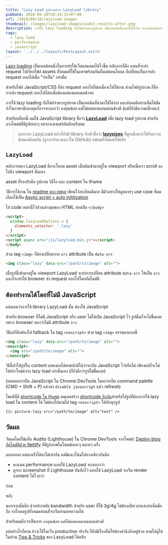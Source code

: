 ```yaml
---
title: "Lazy Load รูปภาพด้วย LazyLoad library"
pubDate: 2018-09-10T20:24:15+07:00
url: /2018/09/10/lazyload-images
thumbnail: /images/lazyload-images/audit-results-after.png
description: การใช้ lazy loading กับไฟล์จำพวกรูปภาพ เป็นเทคนิคที่นำมาใช้ได้ง่าย และส่งผลดีอย่างเห็นได้ชัด ในโพสต์นี้ผมนำ library ที่ชื่อว่า LazyLoad มาใช้งานกับบล็อกนี้ครับ
tags:
  - lazy load
  - performance
  - javascript
layout: '../../../layouts/PostLayout.astro'
---
```


[Lazy loading](https://en.wikipedia.org/wiki/Lazy_loading) เป็นเทคนิคหนึ่งในการทำให้เว็บแสดงผลได้ไวขึ้น หลักการก็คือ
แทนที่จะส่ง request ไปเรียกไฟล์ assets ทั้งหมดที่ใช้ในเพจพร้อมกันตั้งแต่ตอนโหลด
ก็เปลี่ยนเป็นการส่ง request ออกไปเมื่อ "จำเป็น" เท่านั้น

สำหรับไฟล์ JavaScript/CSS ก็ส่ง request ออกไปก็ต่อเมื่อจะได้ใช้งาน
ส่วนไฟล์รูปภาพ ก็คือการส่ง request ออกไปก็ต่อเมื่อต้องแสดงผลบนหน้าจอ

การใช้ lazy loading กับไฟล์จำพวกรูปภาพ เป็นเทคนิคที่นำมาใช้ได้ง่าย
และส่งผลดีอย่างเห็นได้ชัด ถ้าในภาษานักลงทุนก็อาจจะบอกว่า ลงทุนน้อย แต่ได้ผลตอบแทนค่อนข้างดี (แต่ก็ยังมีความเสี่ยงนะ)

สำหรับบล็อกนี้ ผมใช้ JavaScript library ชื่อว่า [**LazyLoad**](https://github.com/verlok/lazyload)
เพื่อ lazy load รูปภาพ สำหรับบางโพสต์ที่มีรูปเยอะๆ
อยากจะมาแชร์บันทึกครับผม

> นอกจาก LazyLoad แล้วก็ยังมี library อีกตัวชื่อว่า [**lazysizes**](https://github.com/aFarkas/lazysizes) ที่ดูเหมือนจะได้รับความนิยมเหมือนกัน (ดูจากจำนวนดาวใน GitHub) แต่ผมยังไม่เคยใช้ครับ

## `LazyLoad`

หลักการของ LazyLoad คือจะโหลด asset เมื่อมันเข้ามาอยู่ใน viewport
หรือเมื่อเรา scroll ลงไปถึง viewport นั่นเอง

asset ที่รองรับคือ รูปภาพ วิดีโอ และ content ใน iframe

วิธีการใช้งาน ใน [readme ของ repo](https://github.com/verlok/lazyload/blob/master/README.md) เขียนไว้ละเอียดดีมาก มีตัวอย่างให้ดูหลายๆ use case
ที่ผมเลือกใช้เป็น [Async script + auto initilization](https://github.com/verlok/lazyload#async-script--auto-initialization)

ใส่ code เหล่านี้ไว้ส่วนล่างสุดของ HTML ก่อนปิด `</body>`

```html
<script>
  window.lazyLoadOptions = {
    elements_selector: '.lazy'
  }
</script>
<script async src="/js/lazyload.min.js"></script>
</body>
```

ส่วน tag `<img>` ก็ต้องเปลี่ยนจาก `src` attribute เป็น `data-src`

```html
<img class="lazy" data-src="/path/to/image" alt="">
```

เมื่อรูปนี้เข้ามาอยู่ใน viewport LazyLoad จะทำการเปลี่ยน attribute `data-src` ให้เป็น `src`
และก็จะทำให้ browser ส่ง request ออกไปโดยอัตโนมัติ

## ต้องทำงานได้โดยที่ไม่มี JavaScript

แน่นอนว่าการใช้ library LazyLoad นั้น ต้องใช้ JavaScript

สำหรับ browser ที่ไม่มี JavaScript หรือ user ไม่ได้เปิด JavaScript ไว้
รูปนั้นก็จะไม่ขึ้นเลย เพราะ browser มองว่าไม่มี attribute `src`

วิธีแก้ก็คือต้องใส่ fallback ใน tag `<noscript>` ด้วย tag `<img>` ธรรมดาแบบนี้

```html
<img class="lazy" data-src="/path/to/image" alt="">
<noscript>
  <img src="/path/to/image" alt="">
</noscript>
```

วิธีนี้ทำให้รูปใน content แสดงผลได้ตามปกติไม่ว่าจะเปิด JavaScript ไว้หรือไม่
เพียงแต่ก็จะไม่ได้ประโยชน์จาก lazy load เท่านั้นเอง (ก็ยังดีกว่ารูปไม่ขึ้นเลย)

(ทดสอบการปิด JavaScript ใน Chrome DevTools โดยการเปิด command palette (CMD + Shift + P) แล้วหา `disable javascript`
แล้ว refresh)

<Picture src="/images/lazyload-images/disable-javascript-in-devtools.png" alt="ปิด JavaScript ใน Chrome DevTools" />

โชคดีที่มี [shortcode ใน Hugo](https://armno.in.th/2018/09/08/hugo-shortcode/)
ผมเลยสร้าง [shortcode อีกอัน](https://github.com/armno/blog/blob/master/themes/armno/layouts/shortcodes/picture-lazy.html)สำหรับใส่รูปที่ต้องการใช้ lazy load ใน content ได้
ไม่ต้องไปตามใส่ tag ```<noscript>``` ให้กับทุกรูป

```markdown
{{< picture-lazy src="/path/to/image" alt="test" />
```

## วัดผล

วัดผลโดยใช้แท็บ Audits (Lighthouse) ใน Chrome DevTools จากโพสต์: [Deploy blog อัตโนมัติด้วย Netlify](https://armno.in.th/2018/08/18/move-to-netlify/)
ที่มีรูปภาพในโพสต์เยอะๆ
หลายๆ ครั้ง

ผลออกมา แต่ละครั้งได้ค่าไม่เท่ากัน แต่มีแนวโน้มไปทางเดียวกันคือ

- คะแนน performance แบบใช้ LazyLoad จะเยอะกว่า
- ดูจาก screenshot ที่ Lighthouse บันทึกไว้ แบบใช้ LazyLoad จะเริ่ม render content ได้ไวกว่า

ก่อน

<Picture  src="/images/lazyload-images/audit-results-before.png" alt="ก่อนใช้ LazyLoad คะแนน performance อยู่ที่ 73" />

หลัง

<Picture  src="/images/lazyload-images/audit-results-after.png" alt="หลังใช้ LazyLoad คะแนน performance อยู่ที่ 90" />

นอกจากนั้นคือ ช่วยประหยัด bandwidth สำหรับ user ที่ใช้ 3g/4g ไม่ต้องเสียเวลาและค่าเน็ตมือถือ รอโหลดรูปทั้งหมดก่อนที่จะเริ่มอ่านบทความได้

สำหรับผมถือว่าเป็นการ _ลงทุนน้อย แต่ได้ผลตอบแทนค่อนข้างดี_

แต่อย่างไรก็ตาม ถ้าจะใช้ในเว็บ production จริงจัง ก็ยังมีเรื่องอื่นให้ต้องคำนึงถึงอยู่ด้วย ตามไปดูได้ในส่วน [Tips & Tricks](https://github.com/verlok/lazyload#-tips--tricks) ของ LazyLoad ได้ครับ
